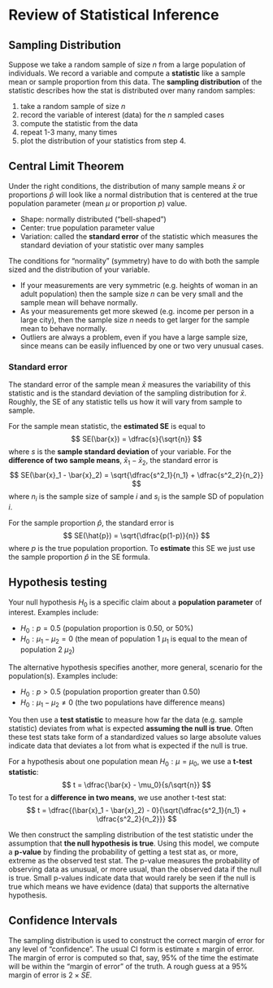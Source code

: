 # Review of Statistical Inference {#review}

## Sampling Distribution
Suppose we take a random sample of size $n$ from a large population of individuals. We record a variable and compute a **statistic** like a sample mean or sample proportion from this data. The **sampling distribution** of the statistic describes how the stat is distributed over many random samples:

1. take a random sample of size $n$
2. record the variable of interest (data) for the $n$ sampled cases
3. compute the statistic from the data
4. repeat 1-3 many, many times
5. plot the distribution of your statistics from step 4.

## Central Limit Theorem
Under the right conditions, the distribution of many sample means $\bar{x}$ or proportions  $\hat{p}$ will look like a normal distribution that is centered at the true population parameter (mean $\mu$ or proportion $p$) value. 

- Shape: normally distributed ("bell-shaped")
- Center: true population parameter value
- Variation: called the **standard error** of the statistic which measures the standard deviation of your statistic over many samples

The conditions for "normality" (symmetry) have to do with both the sample sized and the distribution of your variable.

- If your measurements are very symmetric (e.g. heights of woman in an adult population) then the sample size $n$ can be very small and the sample mean will behave normally.
- As your measurements get more skewed (e.g. income per person in a large city), then the sample size $n$ needs to get larger for the sample mean to behave normally.
- Outliers are always a problem, even if you have a large sample size, since means can be easily influenced by one or two very unusual cases. 

### Standard error
The standard error of the sample mean $\bar{x}$ measures the variability of this statistic and is the standard deviation of the sampling distribution for $\bar{x}$. Roughly, the SE of any statistic tells us how it will vary from sample to sample. 

For the sample mean statistic, the **estimated SE** is equal to 
$$
SE(\bar{x}) = \dfrac{s}{\sqrt{n}}
$$
where $s$ is the **sample standard deviation** of your variable. For the **difference of two sample means**, $\bar{x}_1 - \bar{x}_2$, the standard error is
$$
SE(\bar{x}_1 - \bar{x}_2) = \sqrt{\dfrac{s^2_1}{n_1} + \dfrac{s^2_2}{n_2}}
$$
where $n_i$ is the sample size of sample $i$ and $s_i$ is the sample SD of population $i$. 

For the sample proportion $\hat{p}$, the standard error is 
$$
SE(\hat{p}) = \sqrt{\dfrac{p(1-p)}{n}}
$$
where $p$ is the true population proportion. To **estimate** this SE we just use the sample proportion $\hat{p}$ in the SE formula. 

## Hypothesis testing
Your null hypothesis $H_0$ is a specific claim about a **population parameter** of interest. Examples include:

- $H_0: p = 0.5$ (population proportion is 0.50, or 50%)
- $H_0: \mu_1 - \mu_2 = 0$ (the mean of population 1 $\mu_1$ is equal to the mean of population 2 $\mu_2$)

The alternative hypothesis specifies another, more general, scenario for the population(s). Examples include:

- $H_0: p > 0.5$ (population proportion greater than 0.50)
- $H_0: \mu_1 - \mu_2 \neq 0$ (the two populations have difference means)

You then use a **test statistic** to measure how far the data (e.g. sample statistic) deviates from what is expected **assuming the null is true**. Often these test stats take form of a standardized values so large absolute values indicate data that deviates a lot from what is expected if the null is true. 

For a hypothesis about one population mean $H_0: \mu = \mu_0$, we use a **t-test statistic**:
$$
t = \dfrac{\bar{x} - \mu_0}{s/\sqrt{n}}
$$
To test for a **difference in two means**, we use another t-test stat:
$$
t = \dfrac{(\bar{x}_1 - \bar{x}_2) - 0}{\sqrt{\dfrac{s^2_1}{n_1} + \dfrac{s^2_2}{n_2}}}
$$


We then construct the sampling distribution of the test statistic under the assumption that **the null hypothesis is true**. Using this model, we compute a **p-value** by finding the probability of getting a test stat as, or more, extreme as the observed test stat. The p-value measures the probability of observing data as unusual, or more usual, than the observed data if the null is true. Small p-values indicate data that would rarely be seen if the null is true which means we have evidence (data) that supports the alternative hypothesis. 

## Confidence Intervals

The sampling distribution is used to construct the correct margin of error for any level of "confidence". The usual CI form is  estimate $\pm$ margin of error. The margin of error is computed so that, say, 95% of the time the estimate will be within the "margin of error" of the truth. A rough guess at a 95% margin of error is $2\times SE$. 

